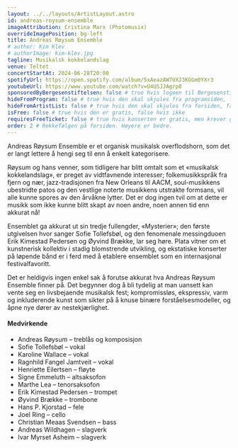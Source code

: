 ```yaml
---
layout: ../../layouts/ArtistLayout.astro
id: andreas-roysum-ensemble
imageAttribution: Cristina Marx (Photomusix)
overrideImagePosition: bg-left
title: Andreas Røysum Ensemble
# author: Kim Klev
# authorImage: kim-klev.jpg
tagline: Musikalsk kokkelandslag
venue: Teltet
concertStartAt: 2024-06-28T20:00
spotifyUrl: https://open.spotify.com/album/5xAeazAW7UXJ3KGGm0YXr3
youtubeUrl: https://www.youtube.com/watch?v=U4USJJAgrp8
sponsoredByBergesenstiftelsen: false # true hvis logoen til Bergesenstiftelsen skal vises, false hvis ikke
hideFromProgram: false # true hvis den skal skjules fra programsiden, false hvis den skal vises
hideFromArtistList: false # true hvis den skal skjules fra forsiden, false hvis den skal vises
isFree: false # true hvis den er gratis, false hvis ikke
requiresFreeTicket: false # true hvis konserten er gratis, men krever gratisbillett
order: 2 # Rekkefølgen på forsiden. Høyere er bedre.
---
```


Andreas Røysum Ensemble er et organisk musikalsk overflodshorn, som det er langt lettere å
hengi seg til enn å enkelt kategorisere.

Røysum og hans venner, som tidligere har blitt omtalt som et «musikalsk kokkelandslag», er
preget av vidtfavnende interesser; folkemusikkspråk fra fjern og nær, jazz-tradisjonen fra New
Orleans til AACM, soul-musikkens ubestridte patos og den vestlige noterte musikkens utstrakte
formsans, vil alle kunne spores av den årvåkne lytter. Det er dog ingen tvil om at dette er musikk
som ikke kunne blitt skapt av noen andre, noen annen tid enn akkurat nå!

Ensemblet ga akkurat ut sin tredje fullengder, «Mysterier»; den første utgivelsen hvor sanger Sofie
Tollefsbøl, og den fenomenale messingduoen Erik Kimestad Pedersen og Øyvind Brække, lar seg
høre. Plata vitner om et kunstnerisk kollektiv i stadig blomstrende utvikling, og ekstatiske
konserter på løpende bånd er i ferd med å etablere ensemblet som en internasjonal
festivalfavoritt.

Det er heldigvis ingen enkel sak å forutse akkurat hva Andreas Røysum Ensemble finner på. Det
begynner dog å bli tydelig at man uansett kan vente seg en livsbejaende musikalsk fest;
kompromissløs, ekspressiv, varm og inkluderende kunst som sikter på å knuse binære
forståelsesmodeller, og åpne nye dører av nestekjærlighet.

#### Medvirkende

- Andreas Røysum – treblås og komposisjon
- Sofie Tollefsbøl – vokal
- Karoline Wallace – vokal
- Ragnhild Fangel Jamtveit – vokal
- Henriette Eilertsen – fløyte
- Signe Emmeluth – altsaksofon
- Marthe Lea – tenorsaksofon
- Erik Kimestad Pedersen – trompet
- Øyvind Brække – trombone
- Hans P. Kjorstad – fele
- Joel Ring – cello
- Christian Meaas Svendsen – bass
- Andreas Wildhagen – slagverk
- Ivar Myrset Asheim – slagverk
